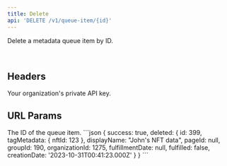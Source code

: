 ```yaml
---
title: Delete
api: 'DELETE /v1/queue-item/{id}'
---
```


Delete a metadata queue item by ID.

<br/>

## Headers
<ParamField header="API-Key" placeholder="Your Private API Key" type="string" required>
  Your organization's private API key.
</ParamField>

## URL Params
<ParamField path="id" placeholder="Queue Item ID" type="string" required>
	The ID of the queue item.
</ParamField>

<ResponseExample>
```json
{
	success: true,
	deleted: {
		id: 399,
		tagMetadata: {
			nftId: 123
		},
		displayName: "John's NFT data",
		pageId: null,
		groupId: 190,
		organizationId: 1275,
		fulfillmentDate: null,
		fulfilled: false,
		creationDate: '2023-10-31T00:41:23.000Z'
	}
}
```
</ResponseExample>